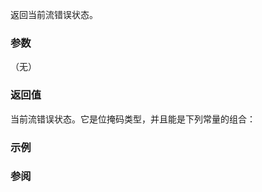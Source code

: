 {{cpp/io/basic_ios/title|rdstate}}
{{cpp/io/basic_ios/navbar}}
{{dcl begin}}
{{dcl|1=
iostate rdstate() const;
}}
{{dcl end}}

返回当前流错误状态。

===参数===
（无）

===返回值===
当前流错误状态。它是位掩码类型，并且能是下列常量的组合：
{{cpp/io/ios_base/iostate consts}}

===示例===
{{example
|
|code=
#include &lt;iostream&gt;
#include &lt;sstream&gt;

int main()
{
    std::ostringstream stream;

    if (stream.rdstate() == std::ios_base::goodbit)
        std::cout &lt;&lt; "流状态为 goodbit\n";

    stream.setstate(std::ios_base::eofbit);

    // 检测状态是否恰好为 eofbit (没有 failbit 也没有 badbit)
    if (stream.rdstate() == std::ios_base::eofbit)
        std::cout &lt;&lt; "流状态为 eofbit\n";
}
|output=
流状态为 goodbit
流状态为 eofbit
}}

===参阅===
{{dsc begin}}
{{dsc inc|cpp/io/basic_ios/dsc setstate}}
{{dsc inc|cpp/io/basic_ios/dsc clear}}
{{dsc end}}

{{langlinks|de|en|es|fr|it|ja|pt|ru}}